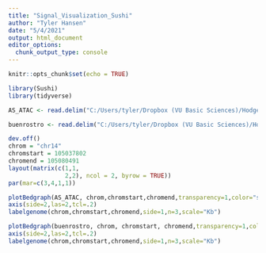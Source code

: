 ```yaml
---
title: "Signal_Visualization_Sushi"
author: "Tyler Hansen"
date: "5/4/2021"
output: html_document
editor_options: 
  chunk_output_type: console
---
```


```r
knitr::opts_chunk$set(echo = TRUE)
```

```r
library(Sushi)
library(tidyverse)
```

```r
AS_ATAC <- read.delim("C:/Users/tyler/Dropbox (VU Basic Sciences)/Hodges Lab/Results and Data/Bioinformatics/ATAC-STARR_analysis/3_Accre_Local/ATAC-STARR/results/accessibility/signal_files/GM12878inGM12878_DNA_no-dup.bedGraph", header = FALSE)

buenrostro <- read.delim("C:/Users/tyler/Dropbox (VU Basic Sciences)/Hodges Lab/Results and Data/Bioinformatics/ATAC-STARR_analysis/3_Accre_Local/ATAC-STARR/results/accessibility/signal_files/GM12878_ATAC-seq_buenrostro_no-dup.bedGraph", header = FALSE)
```

```r
dev.off()
chrom = "chr14"
chromstart = 105037802
chromend = 105080491
layout(matrix(c(1,1,
                2,2), ncol = 2, byrow = TRUE))
par(mar=c(3,4,1,1))

plotBedgraph(AS_ATAC, chrom,chromstart,chromend,transparency=1,color="steelblue")
axis(side=2,las=2,tcl=.2)
labelgenome(chrom,chromstart,chromend,side=1,n=3,scale="Kb")

plotBedgraph(buenrostro, chrom, chromstart, chromend,transparency=1,color="forestgreen")
axis(side=2,las=2,tcl=.2)
labelgenome(chrom,chromstart,chromend,side=1,n=3,scale="Kb")
```

